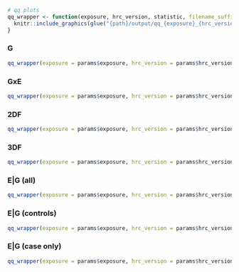 ```r


# qq plots
qq_wrapper <- function(exposure, hrc_version, statistic, filename_suffix = "") {
  knitr::include_graphics(glue("{path}/output/qq_{exposure}_{hrc_version}_{statistic}.png"))
}
```

### G
```r
qq_wrapper(exposure = params$exposure, hrc_version = params$hrc_version, statistic = 'chiSqG')
```

### GxE
```r
qq_wrapper(exposure = params$exposure, hrc_version = params$hrc_version, statistic = 'chiSqGxE')
```

### 2DF
```r
qq_wrapper(exposure = params$exposure, hrc_version = params$hrc_version, statistic = 'chiSq2df')
```

### 3DF
```r
qq_wrapper(exposure = params$exposure, hrc_version = params$hrc_version, statistic = 'chiSq3df')
```

### E|G (all)
```r
qq_wrapper(exposure = params$exposure, hrc_version = params$hrc_version, statistic = 'chiSqGE')
```

### E|G (controls)
```r
qq_wrapper(exposure = params$exposure, hrc_version = params$hrc_version, statistic = 'chiSqControl')
```

### E|G (case only)
```r
qq_wrapper(exposure = params$exposure, hrc_version = params$hrc_version, statistic = 'chiSqCase')
```